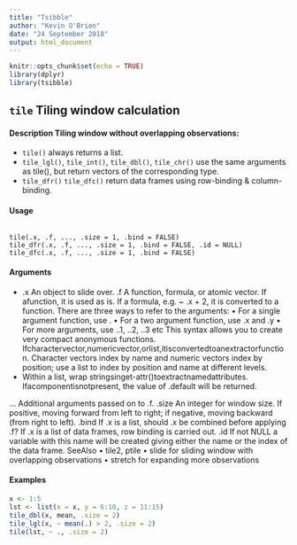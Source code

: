 ```yaml
---
title: "Tsibble"
author: "Kevin O'Brien"
date: "24 September 2018"
output: html_document
---
```


```r
knitr::opts_chunk$set(echo = TRUE)
library(dplyr)
library(tsibble)
```
## ``tile`` Tiling window calculation

#### Description Tiling window without overlapping observations:
* ``tile()`` always returns a list.
* ``tile_lgl()``, ``tile_int()``, ``tile_dbl()``, ``tile_chr()`` use the same arguments as tile(), but return vectors of the corresponding type. 
* ``tile_dfr()`` ``tile_dfc()`` return data frames using row-binding & column-binding.

#### Usage
<pre><code>
tile(.x, .f, ..., .size = 1, .bind = FALSE)
tile_dfr(.x, .f, ..., .size = 1, .bind = FALSE, .id = NULL)
tile_dfc(.x, .f, ..., .size = 1, .bind = FALSE)
</code></pre>

#### Arguments 
* .x An object to slide over. .f A function, formula, or atomic vector. If afunction, it is used as is. If a formula, e.g. ~ .x + 2, it is converted to a function. There are three ways to refer to the arguments: • For a single argument function, use . • For a two argument function, use .x and .y • For more arguments, use ..1, ..2, ..3 etc This syntax allows you to create very compact anonymous functions.
Ifcharactervector,numericvector,orlist,itisconvertedtoanextractorfunction. Character vectors index by name and numeric vectors index by position; use a list to index by position and name at different levels.
* Within a list, wrap stringsinget-attr()toextractnamedattributes. Ifacomponentisnotpresent, the value of .default will be returned.

... Additional arguments passed on to .f. .size An integer for window size. If positive, moving forward from left to right; if negative, moving backward (from right to left). .bind If .x is a list, should .x be combined before applying .f? If .x is a list of data frames, row binding is carried out. .id If not NULL a variable with this name will be created giving either the name or the index of the data frame.
SeeAlso • tile2, ptile • slide for sliding window with overlapping observations • stretch for expanding more observations

#### Examples
```r
x <- 1:5 
lst <- list(x = x, y = 6:10, z = 11:15) 
tile_dbl(x, mean, .size = 2) 
tile_lgl(x, ~ mean(.) > 2, .size = 2) 
tile(lst, ~ ., .size = 2)
```
